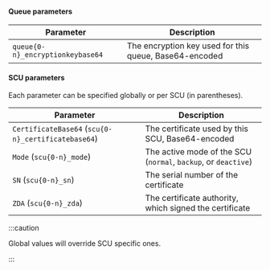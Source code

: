 
#### Queue parameters

| Parameter                        | Description                                            |
| -------------------------------- | ------------------------------------------------------ |
| `queue{0-n}_encryptionkeybase64` | The encryption key used for this queue, Base64-encoded |



#### SCU parameters

Each parameter can be specified globally or per SCU (in parentheses).

| Parameter                                          | Description                                                    |
| -------------------------------------------------- | -------------------------------------------------------------- |
| `CertificateBase64` (`scu{0-n}_certificatebase64`) | The certificate used by this SCU, Base64-encoded               |
| `Mode` (`scu{0-n}_mode`)                           | The active mode of the SCU (`normal`, `backup`, or `deactive`) |
| `SN` (`scu{0-n}_sn`)                               | The serial number of the certificate                           |
| `ZDA` (`scu{0-n}_zda`)                             | The certificate authority, which signed the certificate        |

:::caution

Global values will override SCU specific ones.

:::